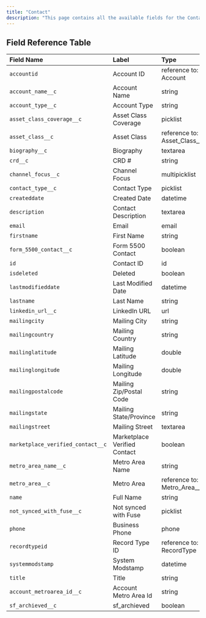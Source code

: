 ```yaml
---
title: "Contact"
description: "This page contains all the available fields for the Contact object in the Dakota system."
---
```


## Field Reference Table

| Field Name | Label | Type | Length |
|:-----------|:------|:-----|:-------|
| `accountid` | Account ID | reference to: Account | 18 |
| `account_name__c` | Account Name | string | 1300 |
| `account_type__c` | Account Type | string | 1300 |
| `asset_class_coverage__c` | Asset Class Coverage | picklist | 255 |
| `asset_class__c` | Asset Class | reference to: Asset_Class__c | 18 |
| `biography__c` | Biography | textarea | 32768 |
| `crd__c` | CRD # | string | 100 |
| `channel_focus__c` | Channel Focus | multipicklist | 4099 |
| `contact_type__c` | Contact Type | picklist | 255 |
| `createddate` | Created Date | datetime | 0 |
| `description` | Contact Description | textarea | 32000 |
| `email` | Email | email | 80 |
| `firstname` | First Name | string | 40 |
| `form_5500_contact__c` | Form 5500 Contact | boolean | 0 |
| `id` | Contact ID | id | 18 |
| `isdeleted` | Deleted | boolean | 0 |
| `lastmodifieddate` | Last Modified Date | datetime | 0 |
| `lastname` | Last Name | string | 80 |
| `linkedin_url__c` | LinkedIn URL | url | 255 |
| `mailingcity` | Mailing City | string | 40 |
| `mailingcountry` | Mailing Country | string | 80 |
| `mailinglatitude` | Mailing Latitude | double | 0 |
| `mailinglongitude` | Mailing Longitude | double | 0 |
| `mailingpostalcode` | Mailing Zip/Postal Code | string | 20 |
| `mailingstate` | Mailing State/Province | string | 80 |
| `mailingstreet` | Mailing Street | textarea | 255 |
| `marketplace_verified_contact__c` | Marketplace Verified Contact | boolean | 0 |
| `metro_area_name__c` | Metro Area Name | string | 1300 |
| `metro_area__c` | Metro Area | reference to: Metro_Area__c | 18 |
| `name` | Full Name | string | 121 |
| `not_synced_with_fuse__c` | Not synced with Fuse | picklist | 255 |
| `phone` | Business Phone | phone | 40 |
| `recordtypeid` | Record Type ID | reference to: RecordType | 18 |
| `systemmodstamp` | System Modstamp | datetime | 0 |
| `title` | Title | string | 128 |
| `account_metroarea_id__c` | Account Metro Area Id | string | 1300 |
| `sf_archieved__c` | sf_archieved | boolean | 0 | 
